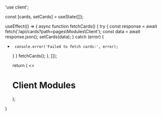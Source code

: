 'use client';


  const [cards, setCards] = useState([]);

  useEffect(() => {
       async function fetchCards() {
      try {
      const response = await fetch('/api/cards?path=pages\\Modules\\Client');
      const data = await response.json();
           setCards(data);
      } catch (error) {
+      console.error('Failed to fetch cards:', error);
     }
    }
    fetchCards();
  }, []);

  return (
    <>
    <h1>Client Modules</h1>
    <Cards>
      <CardList cards={cards} />
    </Cards>
    </>
  );
}
